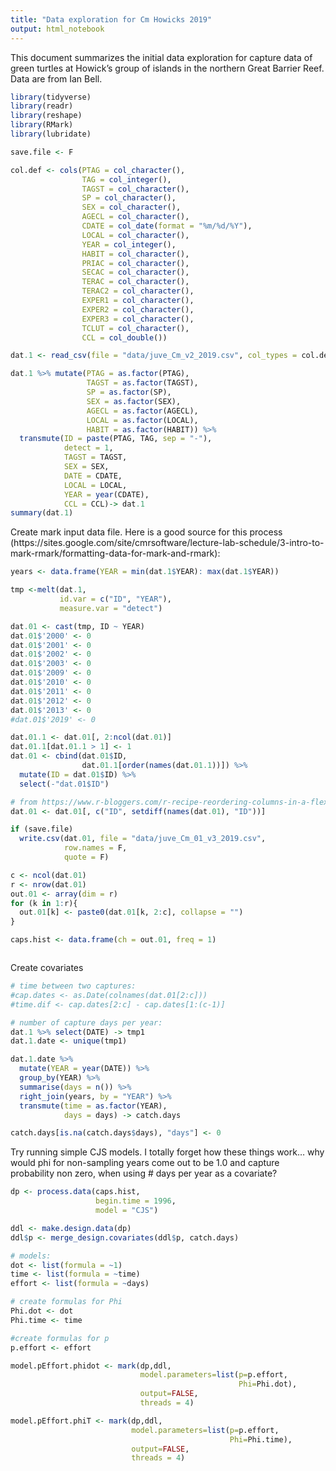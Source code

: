 ```yaml
---
title: "Data exploration for Cm Howicks 2019"
output: html_notebook
---
```


This document summarizes the initial data exploration for capture data of green turtles at Howick's group of islands in the northern Great Barrier Reef. Data are from Ian Bell. 

```r
library(tidyverse)
library(readr)
library(reshape)
library(RMark)
library(lubridate)

save.file <- F

col.def <- cols(PTAG = col_character(),
                TAG = col_integer(),
                TAGST = col_character(),
                SP = col_character(),
                SEX = col_character(),
                AGECL = col_character(),
                CDATE = col_date(format = "%m/%d/%Y"),
                LOCAL = col_character(),
                YEAR = col_integer(),
                HABIT = col_character(),
                PRIAC = col_character(),
                SECAC = col_character(),
                TERAC = col_character(),
                TERAC2 = col_character(),
                EXPER1 = col_character(),
                EXPER2 = col_character(),
                EXPER3 = col_character(),
                TCLUT = col_character(),
                CCL = col_double())

dat.1 <- read_csv(file = "data/juve_Cm_v2_2019.csv", col_types = col.def)

dat.1 %>% mutate(PTAG = as.factor(PTAG),
                 TAGST = as.factor(TAGST),
                 SP = as.factor(SP),
                 SEX = as.factor(SEX),
                 AGECL = as.factor(AGECL),
                 LOCAL = as.factor(LOCAL),
                 HABIT = as.factor(HABIT)) %>%
  transmute(ID = paste(PTAG, TAG, sep = "-"),
            detect = 1,
            TAGST = TAGST,
            SEX = SEX,
            DATE = CDATE,
            LOCAL = LOCAL,
            YEAR = year(CDATE),
            CCL = CCL)-> dat.1
summary(dat.1)
```

Create mark input data file.  Here is a good source for this process (https://sites.google.com/site/cmrsoftware/lecture-lab-schedule/3-intro-to-mark-rmark/formatting-data-for-mark-and-rmark):

```r

years <- data.frame(YEAR = min(dat.1$YEAR): max(dat.1$YEAR))

tmp <-melt(dat.1, 
           id.var = c("ID", "YEAR"), 
           measure.var = "detect")

dat.01 <- cast(tmp, ID ~ YEAR)
dat.01$'2000' <- 0
dat.01$'2001' <- 0
dat.01$'2002' <- 0
dat.01$'2003' <- 0
dat.01$'2009' <- 0
dat.01$'2010' <- 0
dat.01$'2011' <- 0
dat.01$'2012' <- 0
dat.01$'2013' <- 0
#dat.01$'2019' <- 0

dat.01.1 <- dat.01[, 2:ncol(dat.01)]
dat.01.1[dat.01.1 > 1] <- 1
dat.01 <- cbind(dat.01$ID, 
                dat.01.1[order(names(dat.01.1))]) %>%
  mutate(ID = dat.01$ID) %>%
  select(-"dat.01$ID")

# from https://www.r-bloggers.com/r-recipe-reordering-columns-in-a-flexible-way/
dat.01 <- dat.01[, c("ID", setdiff(names(dat.01), "ID"))]

if (save.file)
  write.csv(dat.01, file = "data/juve_Cm_01_v3_2019.csv", 
            row.names = F,
            quote = F)

c <- ncol(dat.01)
r <- nrow(dat.01)
out.01 <- array(dim = r)
for (k in 1:r){
  out.01[k] <- paste0(dat.01[k, 2:c], collapse = "")
}

caps.hist <- data.frame(ch = out.01, freq = 1)



```

Create covariates
```r
# time between two captures:
#cap.dates <- as.Date(colnames(dat.01[2:c]))
#time.dif <- cap.dates[2:c] - cap.dates[1:(c-1)]

# number of capture days per year:
dat.1 %>% select(DATE) -> tmp1
dat.1.date <- unique(tmp1) 

dat.1.date %>%
  mutate(YEAR = year(DATE)) %>%
  group_by(YEAR) %>% 
  summarise(days = n()) %>%
  right_join(years, by = "YEAR") %>%
  transmute(time = as.factor(YEAR),
            days = days) -> catch.days

catch.days[is.na(catch.days$days), "days"] <- 0
```

Try running simple CJS models. I totally forget how these things work... why would phi for non-sampling years come out to be 1.0 and capture probability non zero, when using # days per year as a covariate? 

```r
dp <- process.data(caps.hist, 
                   begin.time = 1996, 
                   model = "CJS")

ddl <- make.design.data(dp)
ddl$p <- merge_design.covariates(ddl$p, catch.days)

# models:
dot <- list(formula = ~1)
time <- list(formula = ~time)
effort <- list(formula = ~days)

# create formulas for Phi
Phi.dot <- dot
Phi.time <- time 

#create formulas for p
p.effort <- effort

model.pEffort.phidot <- mark(dp,ddl,
                             model.parameters=list(p=p.effort,
                                                   Phi=Phi.dot), 
                             output=FALSE,
                             threads = 4)

model.pEffort.phiT <- mark(dp,ddl,
                           model.parameters=list(p=p.effort,
                                                 Phi=Phi.time), 
                           output=FALSE,
                           threads = 4)
```


